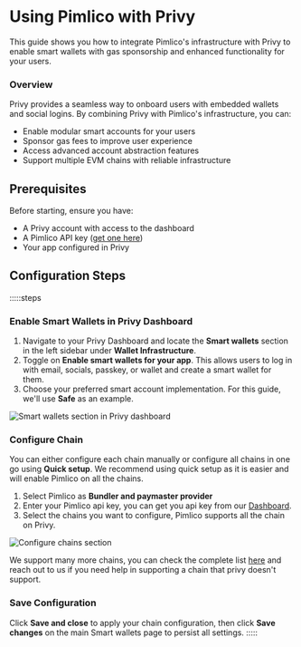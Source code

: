 # Using Pimlico with Privy

This guide shows you how to integrate Pimlico's infrastructure with Privy to enable smart wallets with gas sponsorship and enhanced functionality for your users.

### Overview

Privy provides a seamless way to onboard users with embedded wallets and social logins. By combining Privy with Pimlico's infrastructure, you can:

- Enable modular smart accounts for your users
- Sponsor gas fees to improve user experience
- Access advanced account abstraction features
- Support multiple EVM chains with reliable infrastructure

## Prerequisites

Before starting, ensure you have:

- A Privy account with access to the dashboard
- A Pimlico API key ([get one here](https://dashboard.pimlico.io))
- Your app configured in Privy

## Configuration Steps

:::::steps
### Enable Smart Wallets in Privy Dashboard
1. Navigate to your Privy Dashboard and locate the **Smart wallets** section in the left sidebar under **Wallet Infrastructure**.
2. Toggle on **Enable smart wallets for your app**. This allows users to log in with email, socials, passkey, or wallet and create a smart wallet for them.
3. Choose your preferred smart account implementation. For this guide, we'll use **Safe** as an example.

![Smart wallets section in Privy dashboard](/privy-integration.png)

### Configure Chain 
You can either configure each chain manually or configure all chains in one go using **Quick setup**. We recommend using quick setup as it is easier and will enable Pimlico on all the chains.

1. Select Pimlico as **Bundler and paymaster provider**
2. Enter your Pimlico api key, you can get you api key from our [Dashboard](https://dashboard.pimlico.io/apikeys).
3. Select the chains you want to configure, Pimlico supports all the chain on Privy.

![Configure chains section](/privy-chain-configuration.png)

We support many more chains, you can check the complete list [here](http://localhost:5173/guides/supported-chains) and reach out to us if you need help in supporting a chain that privy doesn't support.

### Save Configuration
Click **Save and close** to apply your chain configuration, then click **Save changes** on the main Smart wallets page to persist all settings.
:::::
